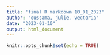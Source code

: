```yaml
---
title: "final R markdown 10_01_2023"
author: "oussama, julie, vectoria"
date: "2023-01-10"
output: html_document
---
```


```r
knitr::opts_chunk$set(echo = TRUE)
```

